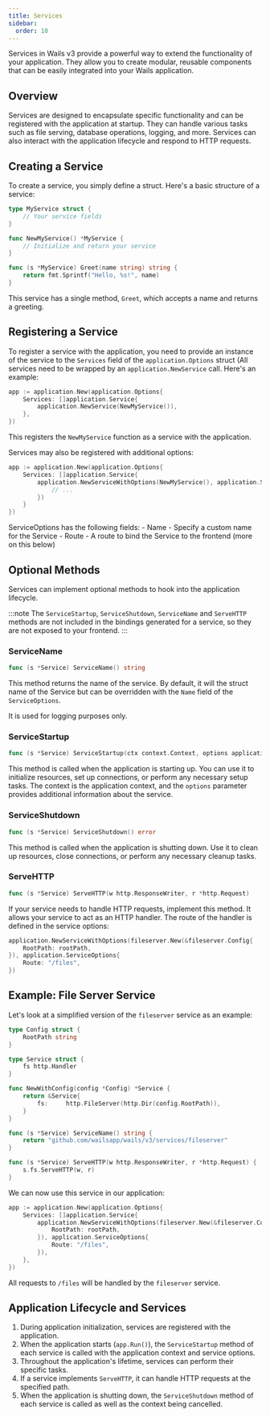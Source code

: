 ```yaml
---
title: Services
sidebar:
  order: 10
---
```


Services in Wails v3 provide a powerful way to extend the functionality of your
application. They allow you to create modular, reusable components that can be
easily integrated into your Wails application.

## Overview

Services are designed to encapsulate specific functionality and can be
registered with the application at startup. They can handle various tasks such
as file serving, database operations, logging, and more. Services can also
interact with the application lifecycle and respond to HTTP requests.

## Creating a Service

To create a service, you simply define a struct. Here's a basic structure of a
service:

```go
type MyService struct {
    // Your service fields
}

func NewMyService() *MyService {
    // Initialize and return your service
}

func (s *MyService) Greet(name string) string {
    return fmt.Sprintf("Hello, %s!", name)
}
```

This service has a single method, `Greet`, which accepts a name and returns a
greeting.

## Registering a Service

To register a service with the application, you need to provide an instance of
the service to the `Services` field of the `application.Options` struct (All
services need to be wrapped by an `application.NewService` call. Here's an
example:

```go
app := application.New(application.Options{
    Services: []application.Service{
        application.NewService(NewMyService()),
    },
})
```

This registers the `NewMyService` function as a service with the application.

Services may also be registered with additional options:

```go
app := application.New(application.Options{
    Services: []application.Service{
        application.NewServiceWithOptions(NewMyService(), application.ServiceOptions{
            // ...
        })
    }
})
```

ServiceOptions has the following fields:
	- Name - Specify a custom name for the Service
    - Route - A route to bind the Service to the frontend (more on this below)

## Optional Methods

Services can implement optional methods to hook into the application lifecycle.

:::note
The `ServiceStartup`, `ServiceShutdown`, `ServiceName` and `ServeHTTP` methods are not included in the
bindings generated for a service, so they are not exposed to your frontend.
:::

### ServiceName

```go
func (s *Service) ServiceName() string
```

This method returns the name of the service. By default, it will the struct name of the Service but can be
overridden with the `Name` field of the `ServiceOptions`.

It is used for logging purposes only.

### ServiceStartup

```go
func (s *Service) ServiceStartup(ctx context.Context, options application.ServiceOptions) error
```

This method is called when the application is starting up. You can use it to
initialize resources, set up connections, or perform any necessary setup tasks.
The context is the application context, and the `options` parameter provides
additional information about the service.

### ServiceShutdown

```go
func (s *Service) ServiceShutdown() error
```

This method is called when the application is shutting down. Use it to clean up
resources, close connections, or perform any necessary cleanup tasks.

### ServeHTTP

```go
func (s *Service) ServeHTTP(w http.ResponseWriter, r *http.Request)
```

If your service needs to handle HTTP requests, implement this method. It allows
your service to act as an HTTP handler. The route of the handler is defined in
the service options:

```go
application.NewServiceWithOptions(fileserver.New(&fileserver.Config{
    RootPath: rootPath,
}), application.ServiceOptions{
    Route: "/files",
})
```

## Example: File Server Service

Let's look at a simplified version of the `fileserver` service as an example:

```go
type Config struct {
    RootPath string
}

type Service struct {
    fs http.Handler
}

func NewWithConfig(config *Config) *Service {
    return &Service{
        fs:     http.FileServer(http.Dir(config.RootPath)),
    }
}

func (s *Service) ServiceName() string {
    return "github.com/wailsapp/wails/v3/services/fileserver"
}

func (s *Service) ServeHTTP(w http.ResponseWriter, r *http.Request) {
    s.fs.ServeHTTP(w, r)
}
```

We can now use this service in our application:

```go
app := application.New(application.Options{
    Services: []application.Service{
        application.NewServiceWithOptions(fileserver.New(&fileserver.Config{
            RootPath: rootPath,
        }), application.ServiceOptions{
            Route: "/files",
        }),
    },
})
```

All requests to `/files` will be handled by the `fileserver` service.

## Application Lifecycle and Services

1. During application initialization, services are registered with the
   application.
2. When the application starts (`app.Run()`), the `ServiceStartup` method of each
   service is called with the application context and service options.
3. Throughout the application's lifetime, services can perform their specific
   tasks.
4. If a service implements `ServeHTTP`, it can handle HTTP requests at the
   specified path.
5. When the application is shutting down, the `ServiceShutdown` method of each
   service is called as well as the context being cancelled.
